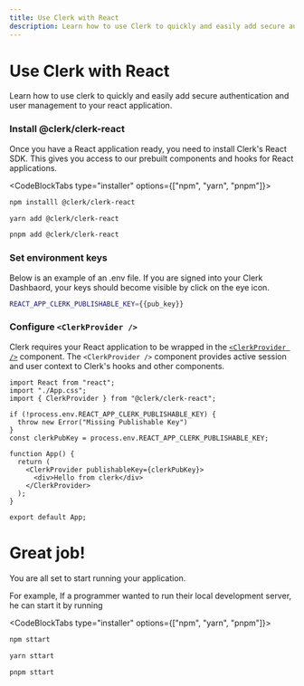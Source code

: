 ```yaml
---
title: Use Clerk with React
description: Learn how to use Clerk to quickly and easily add secure authentication and user management to your React application.
---
```


# Use Clerk with React

Learn how to use clerk to quickly and easily add secure authentication and user management to your react application.

<Steps>

### Install @clerk/clerk-react

Once you have a React application ready, you need to install Clerk's React SDK. This gives you access to our prebuilt components and hooks for React applications.

<CodeBlockTabs type="installer" options={["npm", "yarn", "pnpm"]}>
  ```bash filename="terminal"
  npm installl @clerk/clerk-react
  ```

  ```bash filename="terminal"
  yarn add @clerk/clerk-react
  ```

  ```bash filename="terminal"
  pnpm add @clerk/clerk-react
  ```
</CodeBlockTabs>

### Set environment keys

Below is an example of an .env file. If you are signed into your Clerk Dashbaord, your keys should become visible by click on the eye icon.

<InjectKeys>

```sh filename=".env"
REACT_APP_CLERK_PUBLISHABLE_KEY={{pub_key}}
```

</InjectKeys>

### Configure `<ClerkProvider />`

Clerk requires your React application to be wrapped in the [`<ClerkProvider />`](/docs/clerk-provider) component. The `<ClerkProvider />` component provides active session and user context to Clerk's hooks and other components.

```tsx filename="app.tsx"
import React from "react";
import "./App.css";
import { ClerkProvider } from "@clerk/clerk-react";

if (!process.env.REACT_APP_CLERK_PUBLISHABLE_KEY) {
  throw new Error("Missing Publishable Key")
}
const clerkPubKey = process.env.REACT_APP_CLERK_PUBLISHABLE_KEY;

function App() {
  return (
    <ClerkProvider publishableKey={clerkPubKey}>
      <div>Hello from clerk</div>
    </ClerkProvider>
  );
}

export default App;
```

</Steps>

# Great job!

You are all set to start running your application. 

For example, If a programmer wanted to run their local development server, he can start it by running 

<CodeBlockTabs type="installer" options={["npm", "yarn", "pnpm"]}>
  ```bash filename="terminal"
  npm sttart
  ```

  ```bash filename="terminal"
  yarn sttart
  ```

  ```bash filename="terminal"
  pnpm sttart
  ```
</CodeBlockTabs>